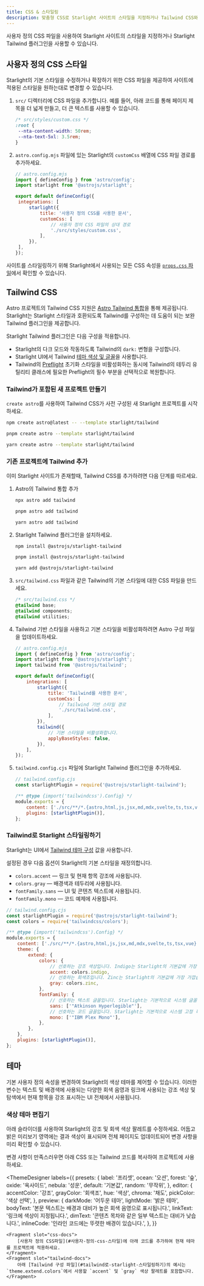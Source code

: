```yaml
---
title: CSS & 스타일링
description: 맞춤형 CSS로 Starlight 사이트의 스타일을 지정하거나 Tailwind CSS와 통합하는 방법을 알아보세요.
---
```


사용자 정의 CSS 파일을 사용하여 Starlight 사이트의 스타일을 지정하거나 Starlight Tailwind 플러그인을 사용할 수 있습니다.

## 사용자 정의 CSS 스타일

Starlight의 기본 스타일을 수정하거나 확장하기 위한 CSS 파일을 제공하여 사이트에 적용된 스타일을 원하는대로 변경할 수 있습니다.

1. `src/` 디렉터리에 CSS 파일을 추가합니다. 예를 들어, 아래 코드를 통해 페이지 제목을 더 넓게 만들고, 더 큰 텍스트를 사용할 수 있습니다.

   ```css
   /* src/styles/custom.css */
   :root {
   	--nta-content-width: 50rem;
   	--nta-text-5xl: 3.5rem;
   }
   ```

2. `astro.config.mjs` 파일에 있는 Starlight의 `customCss` 배열에 CSS 파일 경로를 추가하세요.

   ```js
   // astro.config.mjs
   import { defineConfig } from 'astro/config';
   import starlight from '@astrojs/starlight';

   export default defineConfig({
   	integrations: [
   		starlight({
   			title: '사용자 정의 CSS를 사용한 문서',
   			customCss: [
   				// 사용자 정의 CSS 파일의 상대 경로
   				'./src/styles/custom.css',
   			],
   		}),
   	],
   });
   ```

사이트를 스타일링하기 위해 Starlight에서 사용되는 모든 CSS 속성을 [`props.css` 파일](https://github.com/withastro/starlight/blob/main/packages/astronauta/style/props.css)에서 확인할 수 있습니다.

## Tailwind CSS

Astro 프로젝트의 Tailwind CSS 지원은 [Astro Tailwind 통합](https://docs.astro.build/ko/guides/integrations-guide/tailwind/)을 통해 제공됩니다.
Starlight는 Starlight 스타일과 호환되도록 Tailwind를 구성하는 데 도움이 되는 보완 Tailwind 플러그인을 제공합니다.

Starlight Tailwind 플러그인은 다음 구성을 적용합니다.

- Starlight의 다크 모드와 작동하도록 Tailwind의 `dark:` 변형을 구성합니다.
- Starlight UI에서 Tailwind [테마 색상 및 글꼴](#tailwind로-starlight-스타일링하기)을 사용합니다.
- Tailwind의 [Preflight](https://tailwindcss.com/docs/preflight) 초기화 스타일을 비활성화하는 동시에 Tailwind의 테두리 유틸리티 클래스에 필요한 Preflight의 필수 부분을 선택적으로 복원합니다.

### Tailwind가 포함된 새 프로젝트 만들기


`create astro`를 사용하여 Tailwind CSS가 사전 구성된 새 Starlight 프로젝트를 시작하세요.

<Tabs>
<TabItem label="npm">

```sh
npm create astro@latest -- --template starlight/tailwind
```

</TabItem>
<TabItem label="pnpm">

```sh
pnpm create astro --template starlight/tailwind
```

</TabItem>
<TabItem label="Yarn">

```sh
yarn create astro --template starlight/tailwind
```

</TabItem>
</Tabs>

### 기존 프로젝트에 Tailwind 추가

이미 Starlight 사이트가 존재할때, Tailwind CSS를 추가하려면 다음 단계를 따르세요.

1.  Astro의 Tailwind 통합 추가

    <Tabs>

    <TabItem label="npm">

    ```sh
    npx astro add tailwind
    ```

    </TabItem>

    <TabItem label="pnpm">

    ```sh
    pnpm astro add tailwind
    ```

    </TabItem>

    <TabItem label="Yarn">

    ```sh
    yarn astro add tailwind
    ```

    </TabItem>

    </Tabs>

2.  Starlight Tailwind 플러그인을 설치하세요.

    <Tabs>

    <TabItem label="npm">

    ```sh
    npm install @astrojs/starlight-tailwind
    ```

    </TabItem>

    <TabItem label="pnpm">

    ```sh
    pnpm install @astrojs/starlight-tailwind
    ```

    </TabItem>

    <TabItem label="Yarn">

    ```sh
    yarn add @astrojs/starlight-tailwind
    ```

    </TabItem>

    </Tabs>

3.  `src/tailwind.css` 파일과 같은 Tailwind의 기본 스타일에 대한 CSS 파일을 만드세요.

    ```css
    /* src/tailwind.css */
    @tailwind base;
    @tailwind components;
    @tailwind utilities;
    ```

4.  Tailwind 기반 스타일을 사용하고 기본 스타일을 비활성화하려면 Astro 구성 파일을 업데이트하세요.

    ```js {11-12,16-17}
    // astro.config.mjs
    import { defineConfig } from 'astro/config';
    import starlight from '@astrojs/starlight';
    import tailwind from '@astrojs/tailwind';

    export default defineConfig({
    	integrations: [
    		starlight({
    			title: 'Tailwind를 사용한 문서',
    			customCss: [
    				// Tailwind 기반 스타일 경로
    				'./src/tailwind.css',
    			],
    		}),
    		tailwind({
    			// 기본 스타일을 비활성화합니다.
    			applyBaseStyles: false,
    		}),
    	],
    });
    ```

5.  `tailwind.config.cjs` 파일에 Starlight Tailwind 플러그인을 추가하세요.

    ```js ins={2,7}
    // tailwind.config.cjs
    const starlightPlugin = require('@astrojs/starlight-tailwind');

    /** @type {import('tailwindcss').Config} */
    module.exports = {
    	content: ['./src/**/*.{astro,html,js,jsx,md,mdx,svelte,ts,tsx,vue}'],
    	plugins: [starlightPlugin()],
    };
    ```

### Tailwind로 Starlight 스타일링하기

Starlight는 UI에서 [Tailwind 테마 구성](https://tailwindcss.com/docs/theme) 값을 사용합니다.

설정된 경우 다음 옵션이 Starlight의 기본 스타일을 재정의합니다.

- `colors.accent` — 링크 및 현재 항목 강조에 사용됩니다.
- `colors.gray` — 배경색과 테두리에 사용됩니다.
- `fontFamily.sans` — UI 및 콘텐츠 텍스트에 사용됩니다.
- `fontFamily.mono` — 코드 예제에 사용됩니다.

```js {12,14,18,20}
// tailwind.config.cjs
const starlightPlugin = require('@astrojs/starlight-tailwind');
const colors = require('tailwindcss/colors');

/** @type {import('tailwindcss').Config} */
module.exports = {
	content: ['./src/**/*.{astro,html,js,jsx,md,mdx,svelte,ts,tsx,vue}'],
	theme: {
		extend: {
			colors: {
				// 선호하는 강조 색상입니다. Indigo는 Starlight의 기본값에 가장 가깝습니다.
				accent: colors.indigo,
				// 선호하는 회색조입니다. Zinc는 Starlight의 기본값에 가장 가깝습니다.
				gray: colors.zinc,
			},
			fontFamily: {
				// 선호하는 텍스트 글꼴입니다. Starlight는 기본적으로 시스템 글꼴 스택을 사용합니다.
				sans: ['"Atkinson Hyperlegible"'],
				// 선호하는 코드 글꼴입니다. Starlight는 기본적으로 시스템 고정 폭 글꼴을 사용합니다.
				mono: ['"IBM Plex Mono"'],
			},
		},
	},
	plugins: [starlightPlugin()],
};
```

## 테마

기본 사용자 정의 속성을 변경하여 Starlight의 색상 테마를 제어할 수 있습니다.
이러한 변수는 텍스트 및 배경색에 사용되는 다양한 회색 음영과 링크에 사용되는 강조 색상 및 탐색에서 현재 항목을 강조 표시하는 UI 전체에서 사용됩니다.

### 색상 테마 편집기

아래 슬라이더를 사용하여 Starlight의 강조 및 회색 색상 팔레트를 수정하세요. 어둡고 밝은 미리보기 영역에는 결과 색상이 표시되며 전체 페이지도 업데이트되어 변경 사항을 미리 확인할 수 있습니다.

변경 사항이 만족스러우면 아래 CSS 또는 Tailwind 코드를 복사하여 프로젝트에 사용하세요.


<ThemeDesigner
	labels={{
		presets: {
			label: '프리셋',
			ocean: '오션',
			forest: '숲',
			oxide: '옥사이드',
			nebula: '성운',
			default: '기본값',
			random: '무작위',
		},
		editor: {
			accentColor: '강조',
			grayColor: '회색조',
			hue: '색상',
			chroma: '채도',
			pickColor: '색상 선택',
		},
		preview: {
			darkMode: '어두운 테마',
			lightMode: '밝은 테마',
			bodyText: '본문 텍스트는 배경과 대비가 높은 회색 음영으로 표시됩니다.',
			linkText: '링크에 색상이 지정됩니다.',
			dimText: '콘텐츠 목차와 같은 일부 텍스트는 대비가 낮습니다.',
			inlineCode: '인라인 코드에는 뚜렷한 배경이 있습니다.',
		},
	}}
>
	<Fragment slot="css-docs">
		[사용자 정의 CSS파일](#사용자-정의-css-스타일)에 아래 코드를 추가하여 현재 테마를 프로젝트에 적용하세요.
	</Fragment>
	<Fragment slot="tailwind-docs">
		아래 [Tailwind 구성 파일](#tailwind로-starlight-스타일링하기)의 예시는 `theme.extend.colors`에서 사용할 `accent` 및 `gray` 색상 팔레트를 포함합니다.
    </Fragment>

</ThemeDesigner>
